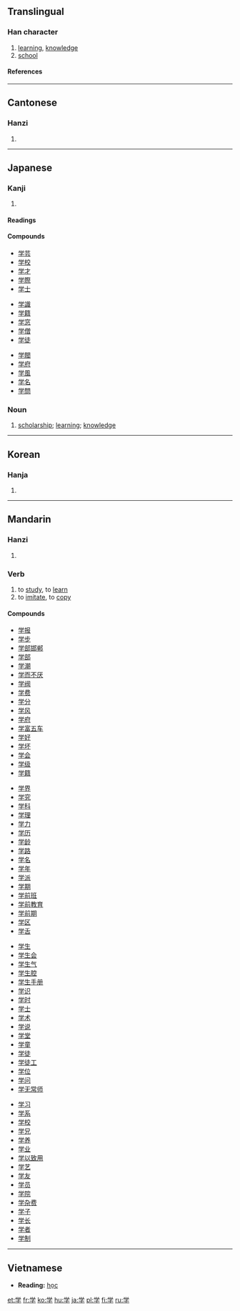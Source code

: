 {{see|學}}

==Translingual==
{{stroke order|type=animate}}

===Han character===
{{Han char|rn=39|rad=子|as=05|sn=8|four=|canj=火月弓木 (FBND)}}
# [[learning]], [[knowledge]]
# [[school]]

====References====
{{Han ref|kx=0279.121|dkj=06974|dj=0548.060|hdz=21014.030|uh=5B66|ud=23398}}

----

==Cantonese==
===Hanzi===
{{yue-hanzi|jyut=|y=hok6}}
# {{defn|Cantonese}}

----

==Japanese==

===Kanji===
{{ja-kanji|grade=1|rs=子05}}

# {{defn|Japanese}}

====Readings====
{{ja-readings|on=[[がく]] (gaku)|kun=[[まなぶ]] ([[学ぶ]], manabu)}}

====Compounds====
{{top3}}
*[[学芸]]
*[[学校]]
*[[学才]]
*[[学際]]
*[[学士]]
{{mid3}}
*[[学識]]
*[[学籍]]
*[[学窓]]
*[[学僧]]
*[[学徒]]
{{mid3}}
*[[学閥]]
*[[学府]]
*[[学風]]
*[[学名]]
*[[学問]]
{{bottom}}

===Noun===
{{ja-noun|k|hira=がく|rom=gaku|hidx=かく'}}

# [[scholarship]]; [[learning]]; [[knowledge]]

----

==Korean==
===Hanja===
{{ko-hanja|hangeul=[[학]]|eumhun=배울|rv=hak|mr=hak}}
# {{defn|Korean}}
----
==Mandarin==
===Hanzi===
{{cmn-hanzi|tra=學|pin=[[xué]] ([[xue2]])|wg=hsüeh<sup>2</sup>}}
# {{defn|Mandarin}}

===Verb===
{{cmn-verb|s|pin=xué|pint=xue2|rs=子05}}

# to [[study]], to [[learn]]
# to [[imitate]], to [[copy]]

====Compounds====
{{top4}}
*[[学报]]
*[[学步]]
*[[学部邯郸]]
*[[学部]]
*[[学潮]]
*[[学而不厌]]
*[[学阀]]
*[[学费]]
*[[学分]]
*[[学风]]
*[[学府]]
*[[学富五车]]
*[[学好]]
*[[学坏]]
*[[学会]]
*[[学级]]
*[[学籍]]
{{mid4}}
*[[学界]]
*[[学究]]
*[[学科]]
*[[学理]]
*[[学力]]
*[[学历]]
*[[学龄]]
*[[学路]]
*[[学名]]
*[[学年]]
*[[学派]]
*[[学期]]
*[[学前班]]
*[[学前教育]]
*[[学前期]]
*[[学区]]
*[[学舌]]
{{mid4}}
*[[学生]]
*[[学生会]]
*[[学生气]]
*[[学生腔]]
*[[学生手册]]
*[[学识]]
*[[学时]]
*[[学士]]
*[[学术]]
*[[学说]]
*[[学堂]]
*[[学童]]
*[[学徒]]
*[[学徒工]]
*[[学位]]
*[[学问]]
*[[学无常师]]
{{mid4}}
*[[学习]]
*[[学系]]
*[[学校]]
*[[学兄]]
*[[学养]]
*[[学业]]
*[[学以致用]]
*[[学艺]]
*[[学友]]
*[[学员]]
*[[学院]]
*[[学杂费]]
*[[学子]]
*[[学长]]
*[[学者]]
*[[学制]]
{{bottom}}
----
==Vietnamese==

*'''Reading:''' [[học]]

[[et:学]]
[[fr:学]]
[[ko:学]]
[[hu:学]]
[[ja:学]]
[[pl:学]]
[[fi:学]]
[[ru:学]]